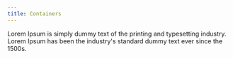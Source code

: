 ```yaml
---
title: Containers
---
```


Lorem Ipsum is simply dummy text of the printing and typesetting industry. Lorem Ipsum has been the industry's standard dummy text ever since the 1500s.

